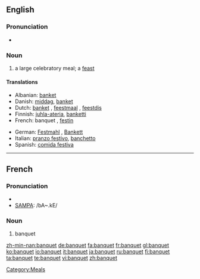 ==English==

===Pronunciation===
*{{audio|en-us-banquet.ogg|Audio (US)}}

===Noun===
{{en-noun}}

# a large celebratory meal; a [[feast]]

====Translations====
{{top}}
*Albanian: [[banket]] 
*Danish: [[middag#Danish|middag]], [[banket]]
*Dutch: [[banket]] {{n}}, [[feestmaal]] {{n}}, [[feestdis]] {{m}}
*Finnish: [[juhla-ateria]], [[banketti]]
*French: banquet {{m}}, [[festin]] {{m}}
{{mid}}
*German: [[Festmahl]] {{n}}, [[Bankett]] {{n}}
*Italian: [[pranzo festivo]], [[banchetto]]
*Spanish: [[comida festiva]] {{f}}
{{bottom}}

[[Category:Meals]]

----

==French==

===Pronunciation===
*{{IPA|/bɑ̃.kɛ/}}
*[[w:SAMPA|SAMPA]]: /bA~.kE/

===Noun===
{{fr-noun|m}}

# banquet

[[zh-min-nan:banquet]]
[[de:banquet]]
[[fa:banquet]]
[[fr:banquet]]
[[gl:banquet]]
[[ko:banquet]]
[[io:banquet]]
[[it:banquet]]
[[ja:banquet]]
[[ru:banquet]]
[[fi:banquet]]
[[ta:banquet]]
[[te:banquet]]
[[vi:banquet]]
[[zh:banquet]]